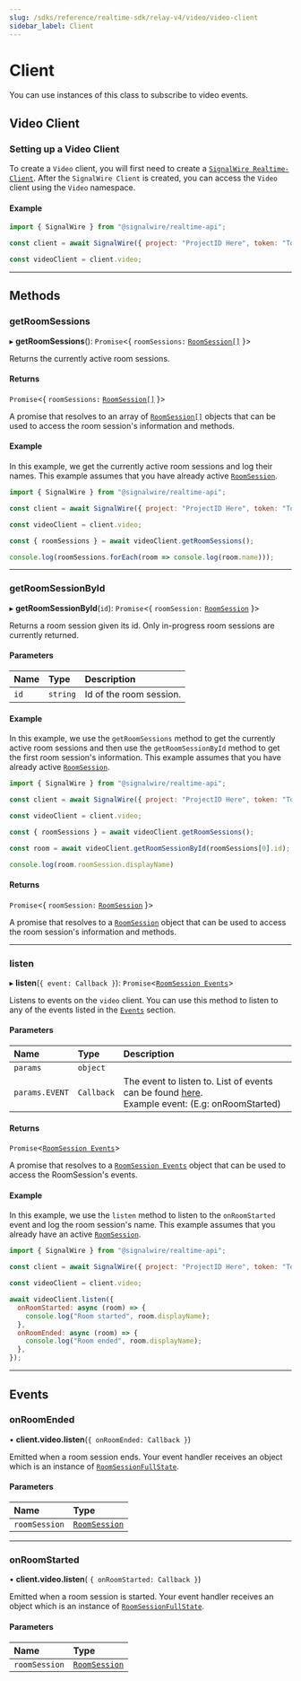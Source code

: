 ---
slug: /sdks/reference/realtime-sdk/relay-v4/video/video-client
sidebar_label: Client
---

# Client

You can use instances of this class to subscribe to video events.

## **Video Client**
### Setting up a Video Client

To create a `Video` client, you will first need to create a [`SignalWire Realtime-Client`](../realtime-client/index.mdx). After the
`SignalWire Client` is created, you can access the `Video` client using the `Video` namespace.


#### Example

```javascript
import { SignalWire } from "@signalwire/realtime-api";

const client = await SignalWire({ project: "ProjectID Here", token: "Token Here" })

const videoClient = client.video;
```

---

## **Methods**


### getRoomSessions

▸ **getRoomSessions**(): `Promise`\<\{ `roomSessions:` [`RoomSession[]`](video-roomsession.mdx) }>

Returns the currently active room sessions.



#### Returns

`Promise`\<\{ `roomSessions:` [`RoomSession[]`](video-roomsession.mdx) }>

A promise that resolves to an array of [`RoomSession[]`](video-roomsession.mdx) objects
that can be used to access the room session's information and methods.

#### Example

In this example, we get the currently active room sessions and log their names.
This example assumes that you have already active [`RoomSession`](video-roomsession.mdx).

```js
import { SignalWire } from "@signalwire/realtime-api";

const client = await SignalWire({ project: "ProjectID Here", token: "Token Here" })

const videoClient = client.video;

const { roomSessions } = await videoClient.getRoomSessions();

console.log(roomSessions.forEach(room => console.log(room.name)));
```

---

### getRoomSessionById

▸ **getRoomSessionById**(`id`): `Promise`\<\{ `roomSession:` [`RoomSession`](video-roomsession.mdx) }>

Returns a room session given its id. Only in-progress room sessions are currently returned.

#### Parameters

| Name | Type     | Description             |
|:-----|:---------|:------------------------|
| `id` | `string` | Id of the room session. |

#### Example

In this example, we use the `getRoomSessions` method to get
the currently active room sessions and then use the `getRoomSessionById` method to get the first room session's information.
This example assumes that you have already active [`RoomSession`](video-roomsession.mdx).

```js
import { SignalWire } from "@signalwire/realtime-api";

const client = await SignalWire({ project: "ProjectID Here", token: "Token Here" })

const videoClient = client.video;

const { roomSessions } = await videoClient.getRoomSessions();

const room = await videoClient.getRoomSessionById(roomSessions[0].id);

console.log(room.roomSession.displayName)
```

#### Returns

`Promise`\<\{ `roomSession:` [`RoomSession`](video-roomsession.mdx) }>

A promise that resolves to a [`RoomSession`](video-roomsession.mdx) object
that can be used to access the room session's information and methods.

---


### listen

▸ **listen**(`{ event: Callback }`): `Promise`\<[`RoomSession Events`](#events)>

Listens to events on the `video` client. You can use this method to listen to any of the events listed in the [`Events`](#events) section.

#### Parameters

| Name           | Type       | Description                                                                                                   |
|:---------------|:-----------|:--------------------------------------------------------------------------------------------------------------|
| `params`       | `object`   |                                                                                                               |
| `params.EVENT` | `Callback` | The event to listen to. List of events can be found [here](#events).<br />Example event: (E.g: onRoomStarted) |


#### Returns

`Promise`\<[`RoomSession Events`](#events)>

A promise that resolves to a [`RoomSession Events`](#events) object
that can be used to access the RoomSession's events.


#### Example

In this example, we use the `listen` method to listen to the `onRoomStarted` event and log the room session's name.
This example assumes that you already have an active [`RoomSession`](video-roomsession.mdx).

```js
import { SignalWire } from "@signalwire/realtime-api";

const client = await SignalWire({ project: "ProjectID Here", token: "Token Here" })

const videoClient = client.video;

await videoClient.listen({
  onRoomStarted: async (room) => {
    console.log("Room started", room.displayName);
  },
  onRoomEnded: async (room) => {
    console.log("Room ended", room.displayName);
  },
});
```



---

## **Events**

### onRoomEnded

• **client.video.listen**(`{ onRoomEnded: Callback }`)

Emitted when a room session ends. Your event handler receives an object which is an instance
of [`RoomSessionFullState`](./video-roomsessionfullstate.md).


#### Parameters

| Name          | Type                                     |
|:--------------|:-----------------------------------------|
| `roomSession` | [`RoomSession`](./video-roomsession.mdx) |

---

### onRoomStarted

• **client.video.listen**( `{ onRoomStarted: Callback }`)

Emitted when a room session is started. Your event handler receives an object
which is an instance of [`RoomSessionFullState`](./video-roomsessionfullstate.md).


#### Parameters

| Name          | Type                                     |
|:--------------|:-----------------------------------------|
| `roomSession` | [`RoomSession`](./video-roomsession.mdx) |

